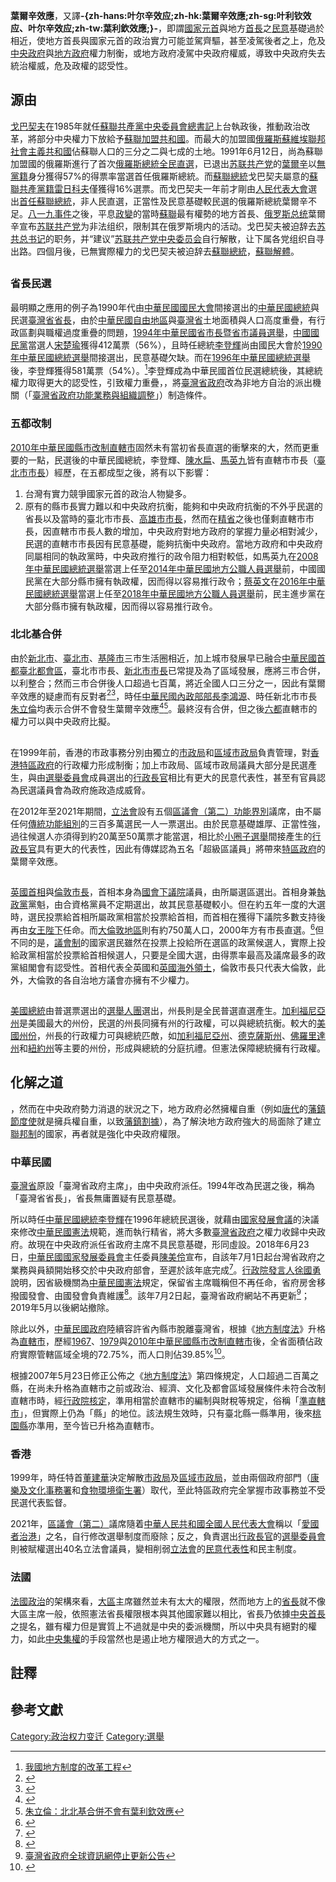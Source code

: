 {{Original research|time=2012-11-12T06:53:24+00:00}}

{{noteTA
|T=zh-hans:叶利钦效应;zh-hk:葉利欽效應;zh-sg:耶尔辛效应;zh-tw:葉爾辛效應;
|1=zh:叶利钦;zh-hans:叶利钦;zh-sg:耶尔辛;zh-hk:葉利欽;zh-tw:葉爾辛;
|2=zh-hans:戈尔巴乔夫;zh-hant:戈巴契夫;zh-tw:戈巴契夫;zh-hk:戈爾巴喬夫;zh-mo:戈爾巴喬夫;
}}
'''葉爾辛效應'''，又譯'''-{zh-hans:叶尔辛效应;zh-hk:葉爾辛效應;zh-sg:叶利钦效应、叶尔辛效应;zh-tw:葉利欽效應;}-'''，即謂[[國家元首|國家元首]]與地方[[首長|首長]]之[[民意|民意]]基礎過於相近，使地方首長與國家元首的政治實力可能並駕齊驅，甚至凌駕後者之上，危及[[中央政府|中央政府]]與[[地方政府|地方政府]]權力制衡，或地方政府凌駕中央政府權威，導致中央政府失去統治權威，危及政權的認受性。

==源由==
{{unreferencedsect}}
[[米哈伊尔·戈尔巴乔夫|戈巴契夫]]在1985年就任[[蘇聯共產黨中央委員會總書記|蘇聯共產黨中央委員會總書記]]上台執政後，推動政治改革，將部分中央權力下放給予[[蘇聯加盟共和國|蘇聯加盟共和國]]。而最大的加盟國[[俄羅斯蘇維埃聯邦社會主義共和國|俄羅斯蘇維埃聯邦社會主義共和國]]佔蘇聯人口的三分之二與七成的土地。1991年6月12日，尚為蘇聯加盟國的俄羅斯進行了首次[[1991年俄罗斯总统选举|俄羅斯總統全民直選]]，已退出[[苏联共产党|苏联共产党]]的[[鲍里斯·尼古拉耶维奇·叶利钦|葉爾辛]]以[[無黨籍|無黨籍]]身分獲得57%的得票率當選首任俄羅斯總統。而[[蘇聯總統|蘇聯總統]]戈巴契夫屬意的[[蘇聯共產黨|蘇聯共產黨籍]][[雷日科夫|雷日科夫]]僅獲得16%選票。而戈巴契夫一年前才剛由[[苏联人民代表大会|人民代表大會]]選出[[1990年蘇聯總統選舉|首任蘇聯總統]]，非人民直選，正當性及民意基礎較民選的俄羅斯總統葉爾辛不足。[[八一九事件|八一九事件]]之後，平息[[政變|政變]]的當時[[蘇聯|蘇聯]]最有權勢的地方首長、[[俄罗斯总统|俄罗斯总统]]葉爾辛宣布[[苏联共产党|苏联共产党]]为非法组织，限制其在俄罗斯境内的活动。戈巴契夫被迫辞去[[苏联共产党中央委员会总书记|苏共总书记]]的职务，并“建议”[[苏联共产党中央委员会|苏联共产党中央委员会]]自行解散，让下属各党组织自寻出路。四個月後，已無實際權力的戈巴契夫被迫辞去[[蘇聯總統|蘇聯總統]]，[[蘇聯解體|蘇聯解體]]。

=={{ROC}}==
===省長民選===
最明顯之應用的例子為1990年代由[[中華民國國民大會|中華民國國民大會]]間接選出的[[中華民國總統|中華民國總統]]與民選[[臺灣省省長|臺灣省省長]]，由於[[臺灣地區|中華民國自由地區]]與[[臺灣省|臺灣省]]土地面積與人口高度重疊，有行政區劃與職權過度重疊的問題，[[1994年中華民國省市長暨省市議員選舉|1994年中華民國省市長暨省市議員選舉]]，[[中國國民黨|中國國民黨]]當選人[[宋楚瑜|宋楚瑜]]獲得412萬票（56%），且時任總統[[李登輝|李登輝]]尚由國民大會於[[1990年中華民國總統選舉|1990年中華民國總統選舉]]間接選出，民意基礎欠缺。而在[[1996年中華民國總統選舉|1996年中華民國總統選舉]]後，李登輝獲得581萬票（54%）。<ref>[http://bimn.rdec.gov.tw/lib/lib02/bimn/272/272-5.pdf 我國地方制度的改革工程]{{dead link|date=2018年4月 |bot=InternetArchiveBot |fix-attempted=yes }}</ref>李登輝成為中華民國首位民選總統後，其總統權力取得更大的認受性，引致權力重疊，{{cn|為打擊省長宋楚瑜的權力，李登輝及國民黨之後聯同[[民主進步黨|民主進步黨]]修改[[中華民國憲法|中華民國憲法]]}}，將[[臺灣省政府|臺灣省政府]]改為非地方自治的派出機關（「[[臺灣省政府功能業務與組織調整|臺灣省政府功能業務與組織調整]]」）制造條件。

===五都改制===
[[2010年中華民國縣市改制直轄市|2010年中華民國縣市改制直轄市]]固然未有當初省長直選的衝擊來的大，然而更重要的一點，民選後的中華民國總統，李登輝、[[陳水扁|陳水扁]]、[[馬英九|馬英九]]皆有直轄市市長（[[臺北市市長|臺北市市長]]）經歷，在五都成型之後，將有以下影響：
# 台灣有實力競爭國家元首的政治人物變多。
# 原有的縣市長實力難以和中央政府抗衡，能夠和中央政府抗衡的不外乎民選的省長以及當時的臺北市市長、[[高雄市市長|高雄市市長]]，然而在[[精省|精省]]之後也僅剩直轄市市長，因直轄市市長人數的增加，中央政府對地方政府的掌握力量必相對減少，民選的直轄市市長因有民意基礎，能夠抗衡中央政府。當地方政府和中央政府同屬相同的執政黨時，中央政府推行的政令阻力相對較低，如馬英九在[[2008年中華民國總統選舉|2008年中華民國總統選舉]]當選上任至[[2014年中華民國地方公職人員選舉|2014年中華民國地方公職人員選舉]]前，中國國民黨在大部分縣市擁有執政權，因而得以容易推行政令；[[蔡英文|蔡英文]]在[[2016年中華民國總統選舉|2016年中華民國總統選舉]]當選上任至[[2018年中華民國地方公職人員選舉|2018年中華民國地方公職人員選舉]]前，民主進步黨在大部分縣市擁有執政權，因而得以容易推行政令。

===北北基合併===
由於[[新北市|新北市]]、[[臺北市|臺北市]]、[[基隆市|基隆市]]三市生活圈相近，加上城市發展早已融合[[中華民國首都|中華民國首都]][[臺北都會區|臺北都會區]]，臺北市市長、[[新北市市長|新北市市長]]已常提及為了區域發展，應將三市合併，以利整合；然而三市合併後人口超過七百萬，將近全國人口三分之一，因此有葉爾辛效應的疑慮而有反對者<ref>{{Cite web|title=700萬人口北北基大合併 「葉爾辛效應」恐凌駕中央|url=https://www.ettoday.net/news/20121225/144173.htm|access-date=2022-02-26|date=2012-12-25|work=ETtoday新聞雲|language=zh-Hant}}</ref><ref>{{Cite news|url=https://tw.news.yahoo.com/%E5%8C%97%E5%8C%97%E5%9F%BA%E5%90%88%E4%BD%B5%E5%AD%B8%E8%80%85-%E6%81%90%E5%8D%80%E5%9F%9F%E7%99%BC%E5%B1%95%E5%A4%B1%E8%A1%A1-032800976.html?guccounter=1|title=北北基合併學者：恐區域發展失衡|author=徐欽盛|work=台灣醒報|date=2013-03-21}}</ref>，時任[[中華民國內政部部長|中華民國內政部部長]][[李鴻源|李鴻源]]、時任新北市市長[[朱立倫|朱立倫]]均表示合併不會發生葉爾辛效應<ref>{{Cite news|url=http://tw.news.yahoo.com/樂見雙北合併-李鴻源-須防葉爾辛效應-202018965.html|title=樂見雙北合併 李鴻源：須防葉爾辛效應|author=陳璟民|work=自由時報|date=2012-12-24|archiveurl=https://web.archive.org/web/20121227003921/http://tw.news.yahoo.com/%E6%A8%82%E8%A6%8B%E9%9B%99%E5%8C%97%E5%90%88%E4%BD%B5-%E6%9D%8E%E9%B4%BB%E6%BA%90-%E9%A0%88%E9%98%B2%E8%91%89%E7%88%BE%E8%BE%9B%E6%95%88%E6%87%89-202018965.html|archivedate=2012-12-27|dead-url=yes}}</ref><ref>[http://www.chinareviewnews.com/doc/1023/6/8/1/102368182.html?coluid=93&kindid=8530&docid=102368182 朱立倫：北北基合併不會有葉利欽效應{{dead link|date=2022年2月}}]</ref>。最終沒有合併，但之後[[六都|六都]]直轄市的權力可以與中央政府比擬。

== {{HKG}} ==
在1999年前，香港的市政事務分別由獨立的[[市政局_(香港)|市政局]]和[[區域市政局|區域市政局]]負責管理，對[[香港政府|香港特區政府]]的行政權力形成制衡；加上市政局、區域市政局議員大部分是民選產生，與由[[選舉委員會_(香港)|選舉委員會]]成員選出的[[行政長官_(香港)|行政長官]]相比有更大的民意代表性，甚至有官員認為民選議員會為政府施政造成威脅。

在2012年至2021年期間，[[香港立法會|立法會]]設有五個[[區議會（第二）功能界別|區議會（第二）功能界別]]議席，由不屬任何[[功能界別|傳統功能組別]]的三百多萬選民一人一票選出。由於民意基礎雄厚、正當性強，過往候選人亦須得到約20萬至50萬票才能當選，相比於[[小圈子選舉|小圈子選舉]]間接產生的[[行政長官_(香港)|行政長官]]具有更大的代表性，因此有傳媒認為五名「超級區議員」將帶來[[香港特區政府|特區政府]]的葉爾辛效應。

== {{UK}} ==
[[英國首相|英國首相]]與[[倫敦市長_(大倫敦)|倫敦市長]]，首相本身為[[英國國會|國會]][[英國下議院|下議院]]議員，由所屬選區選出。首相身兼[[執政黨|執政黨]]黨魁，由合資格黨員不定期選出，故其民意基礎較小。但在約五年一度的大選時，選民投票給首相所屬政黨相當於投票給首相，而首相在獲得下議院多數支持後再由[[英國君主|女王陛下]]任命。而[[大倫敦地區|大倫敦地區]]則有約750萬人口，2000年方有市長直選。<ref>{{Cite web|title=行政區劃之法制與政策概述：附註4|url=http://old.npf.org.tw/PUBLICATION/IA/089/R/IA-R-002.htm|author=黃錦堂|date=2000-09-16|publisher=財團法人國家政策研究基金會|archive-url=https://web.archive.org/web/20100304001224/http://old.npf.org.tw/PUBLICATION/IA/089/R/IA-R-002.htm|archive-date=2010-03-04|dead-url=yes}}</ref>但不同的是，[[議會制|議會制]]的國家選民雖然在投票上投給所在選區的政黨候選人，實際上投給政黨相當於投票給首相候選人，只要是全國大選，由得票率最高及議席最多的政黨組閣會有認受性。首相代表全英國和[[英國海外領土|英國海外領土]]，倫敦市長只代表大倫敦，此外，大倫敦的各自治地方議會亦擁有不少權力。

== {{USA}} ==
[[美國總統|美國總統]]由普選票選出的[[選舉人團|選舉人團]]選出，州長則是全民普選直選產生。[[加利福尼亞州|加利福尼亞州]]是美國最大的州份，民選的州長同擁有州的行政權，可以與總統抗衡。較大的[[美國州份|美國州份]]，州長的行政權力可與總統匹敵，如[[加利福尼亞州|加利福尼亞州]]、[[德克薩斯州|德克薩斯州]]、[[佛羅里達州|佛羅里達州]]和[[紐約州|紐約州]]等主要的州份，形成與總統的分庭抗禮。但憲法保障總統擁有行政權。

==化解之道==
{{unreferencedsect}}
{{or|會造成葉利欽效應的國家必然是[[中央集權|中央集權]]的[[單一制|單一制]]國家}}，然而在中央政府勢力消退的狀況之下，地方政府必然擁權自重（例如[[唐代|唐代]]的[[藩鎮|藩鎮]][[節度使|節度使]]就是擁兵權自重，以致[[藩鎮割據|藩鎮割據]]），為了解決地方政府強大的局面除了建立[[聯邦制|聯邦制]]的國家，再者就是強化中央政府權限。

===中華民國===
[[臺灣省|臺灣省]]原設「臺灣省政府主席」，由中央政府派任。1994年改為民選之後，稱為「臺灣省省長」，省長無庸置疑有民意基礎。

所以時任[[中華民國總統|中華民國總統]][[李登輝|李登輝]]在1996年總統民選後{{cn|為了削弱時任臺灣省省長[[宋楚瑜|宋楚瑜]]的力量}}，就藉由[[國家發展會議|國家發展會議]]的決議來修改[[中華民國憲法|中華民國憲法]]規範，進而執行精省，將大多數[[臺灣省政府|臺灣省政府]]之權力收歸中央政府。故現在中央政府派任省政府主席不具民意基礎，形同虛設。2018年6月23日，[[中華民國國家發展委員會|中華民國國家發展委員會]]主任委員[[陳美伶|陳美伶]]宣布，自該年7月1日起台灣省政府之業務與員額開始移交於中央政府部會，至遲於該年底完成<ref>{{Cite news|url=https://www.cna.com.tw/news/aipl/201806230152.aspx|title=台灣省政府7/1走入歷史 國發會活化中興新村|author=邱柏勝|work=中央通訊社|date=2018-06-23}}</ref>。[[行政院發言人|行政院發言人]][[徐國勇|徐國勇]]說明，因省級機關為[[中華民國憲法|中華民國憲法]]規定，保留省主席職稱但不再任命，省府房舍移撥國發會、由國發會負責維護<ref>
{{Cite web|title=賴清德：108年省級機關預算全歸零|url=https://udn.com/news/story/6656/3223156|accessdate=|date=2018-06-28|publisher=聯合新聞網|archive-url=https://web.archive.org/web/20190411051103/https://udn.com/news/story/6656/3223156|archive-date=2019-04-11|dead-url=yes}}
</ref>。該年7月2日起，臺灣省政府網站不再更新<ref>[https://www.tpg.gov.tw/ 臺灣省政府全球資訊網停止更新公告]{{Dead link}}</ref>；2019年5月以後網站撤除。

除此以外，[[中華民國政府|中華民國政府]]陸續容許省內縣市脫離臺灣省，根據《[[s:地方制度法_(民國96年5月)|地方制度法]]》升格為[[直轄市_(中華民國)|直轄市]]，歷經[[臺北市|1967]]、[[高雄市|1979]]與[[2010年中華民國縣市改制直轄市|2010年中華民國縣市改制直轄市]]後，全省面積佔政府實際管轄區域全境的72.75%，而人口則佔39.85%<ref>{{Cite web|title=中華民國內政部統計月報 2011.4|url=http://sowf.moi.gov.tw/stat/month/list.htm|publisher=中華民國內政部統計處|archive-url=https://web.archive.org/web/20141026121339/http://sowf.moi.gov.tw/stat/month/list.htm|archive-date=2014-10-26|dead-url=yes}}</ref>。

根據2007年5月23日修正公佈之《[[s:地方制度法_(民國96年5月)|地方制度法]]》第四條規定，人口超過二百萬之縣，在尚未升格為直轄市之前或政治、經濟、文化及都會區域發展條件未符合改制直轄市時，經[[行政院|行政院]][[核定|核定]]，準用相當於直轄市的編制與財稅等規定，俗稱「[[準直轄市|準直轄市]]」，但實際上仍為「縣」的地位。該法規生效時，只有臺北縣一縣準用，後來[[桃園縣|桃園縣]]亦準用，至今皆已升格為直轄市{{NoteTag|2011年1月1日，[[桃園縣政府|桃園縣政府]]获準适用部分直轄市之規定（轄內人口於[[2010年6月|2010年6月]]已達200萬人）。}}。

=== 香港 ===
1999年，時任特首[[董建華|董建華]]決定解散[[市政局_(香港)|市政局]]及[[區域市政局|區域市政局]]，並由兩個政府部門（[[康樂及文化事務署|康樂及文化事務署]]和[[食物環境衛生署|食物環境衛生署]]）取代，至此特區政府完全掌握市政事務並不受民選代表監督。

2021年，[[區議會（第二）功能界別|區議會（第二）]]議席隨着[[中華人民共和國|中華人民共和國]][[全國人民代表大會|全國人民代表大會]]稱以「[[愛國者治港|愛國者治港]]」之名，自行修改選舉制度而廢除；反之，負責選出[[行政長官_(香港)|行政長官]]的[[選舉委員會_(香港)|選舉委員會]]則被賦權選出40名立法會議員，變相削弱[[香港立法會|立法會]]的[[民意代表機構|民意代表性]]和民主制度。

===法國===
[[法國政治|法國政治]]的架構來看，[[大區_(法国)|大區]]主席雖然並未有太大的權限，然而地方上的[[省長_(法國)|省長]]就不像大區主席一般，依照憲法省長權限根本與其他國家難以相比，省長乃依據[[法國總統|中央首長]]之提名，雖有權力但是實質上不過就是中央的委派機關，所以中央具有絕對的權力，如此[[中央集權|中央集權]]的手段當然也是遏止地方權限過大的方式之一。

==註釋==
{{NoteFoot}}

==參考文獻==
<div class="references-small">
<references />
</div>
{{Portal bar|社會學|政治}}
[[Category:政治权力变迁|Category:政治权力变迁]]
[[Category:選舉|Category:選舉]]